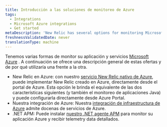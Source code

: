 ```yaml
---
title: Introducción a las soluciones de monitoreo de Azure
tags:
  - Integrations
  - Microsoft Azure integrations
  - Get started
metaDescription: 'New Relic has several options for monitoring Microsoft Azure services and products, giving a comprehensive view of your Azure ecosystem.'
freshnessValidatedDate: never
translationType: machine
---
```


Tenemos varias formas de monitor su aplicación y servicios [Microsoft Azure](https://azure.microsoft.com) . A continuación se ofrece una descripción general de estas ofertas y de por qué utilizaría una frente a la otra.

* New Relic en Azure: con nuestro [servicio New Relic nativo de Azure](/docs/infrastructure/microsoft-azure-integrations/get-started/azure-native), puede implementar New Relic creado en Azure, directamente desde el portal de Azure. Esta opción le brinda el equivalente de las dos características siguientes (y también el monitoreo de aplicaciones Java) y puede configurarla directamente desde Azure Portal.
* Nuestra integración de Azure: Nuestra [integración de infraestructura de Azure](/docs/infrastructure/microsoft-azure-integrations/get-started/activate-azure-integrations) admite docenas de servicios de Azure.
* .NET APM: Puede instalar [nuestro .NET agente APM](/install/dotnet) para monitor su aplicación Azure y recibir telemetry data detallados.